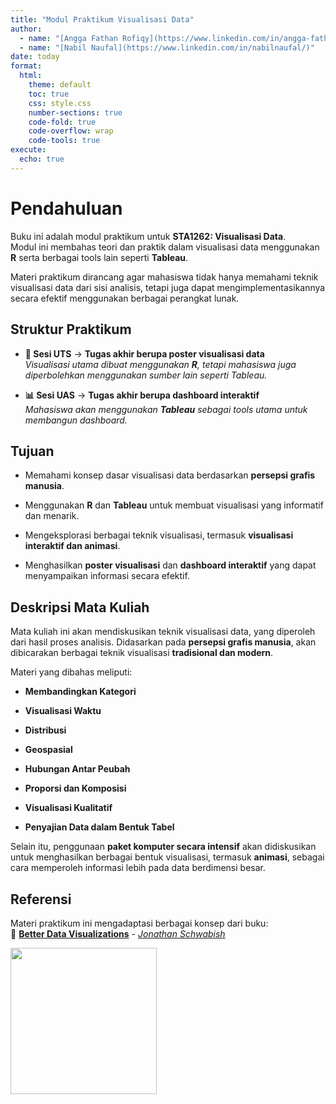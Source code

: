 ```yaml
---
title: "Modul Praktikum Visualisasi Data"
author: 
  - name: "[Angga Fathan Rofiqy](https://www.linkedin.com/in/angga-fathan-rofiqy/)"
  - name: "[Nabil Naufal](https://www.linkedin.com/in/nabilnaufal/)"
date: today
format:
  html:
    theme: default
    toc: true
    css: style.css
    number-sections: true
    code-fold: true
    code-overflow: wrap
    code-tools: true
execute:
  echo: true
---
```


# Pendahuluan {.unnumbered}

Buku ini adalah modul praktikum untuk **STA1262: Visualisasi Data**.\
Modul ini membahas teori dan praktik dalam visualisasi data menggunakan **R** serta berbagai tools lain seperti **Tableau**.

Materi praktikum dirancang agar mahasiswa tidak hanya memahami teknik visualisasi data dari sisi analisis, tetapi juga dapat mengimplementasikannya secara efektif menggunakan berbagai perangkat lunak.

## Struktur Praktikum {.unnumbered}

-   **📝 Sesi UTS** → **Tugas akhir berupa poster visualisasi data**\
    *Visualisasi utama dibuat menggunakan **R**, tetapi mahasiswa juga diperbolehkan menggunakan sumber lain seperti Tableau.*

<!-- -->

-   **📊 Sesi UAS** → **Tugas akhir berupa dashboard interaktif**\
    *Mahasiswa akan menggunakan **Tableau** sebagai tools utama untuk membangun dashboard.*

## Tujuan {.unnumbered}

-   Memahami konsep dasar visualisasi data berdasarkan **persepsi grafis manusia**.

<!-- -->

-   Menggunakan **R** dan **Tableau** untuk membuat visualisasi yang informatif dan menarik.

-   Mengeksplorasi berbagai teknik visualisasi, termasuk **visualisasi interaktif dan animasi**.

-   Menghasilkan **poster visualisasi** dan **dashboard interaktif** yang dapat menyampaikan informasi secara efektif.

## Deskripsi Mata Kuliah {.unnumbered}

Mata kuliah ini akan mendiskusikan teknik visualisasi data, yang diperoleh dari hasil proses analisis. Didasarkan pada **persepsi grafis manusia**, akan dibicarakan berbagai teknik visualisasi **tradisional dan modern**.

Materi yang dibahas meliputi:

-   **Membandingkan Kategori**

-   **Visualisasi Waktu**

-   **Distribusi**

-   **Geospasial**

-   **Hubungan Antar Peubah**

-   **Proporsi dan Komposisi**

-   **Visualisasi Kualitatif**

-   **Penyajian Data dalam Bentuk Tabel**

Selain itu, penggunaan **paket komputer secara intensif** akan didiskusikan untuk menghasilkan berbagai bentuk visualisasi, termasuk **animasi**, sebagai cara memperoleh informasi lebih pada data berdimensi besar.

## Referensi {.unnumbered}

Materi praktikum ini mengadaptasi berbagai konsep dari buku:\
📖 [**Better Data Visualizations**](https://www.amazon.com/Better-Data-Visualizations-Scholars-Researchers/dp/0231193114) - [*Jonathan Schwabish*](https://www.amazon.com/stores/Jonathan-Schwabish/author/B01L9OXP3E)

![](images/clipboard-135804932.png){width="234"}
